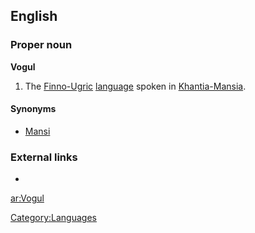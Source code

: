 ==English==

===Proper noun===
'''Vogul'''

# The [[Finno-Ugric]] [[language]] spoken in [[Khantia-Mansia]].

====Synonyms====
* [[Mansi]]

===External links===
* {{ethnologue|code=mns}}

[[Category:Languages]]

[[ar:Vogul]]